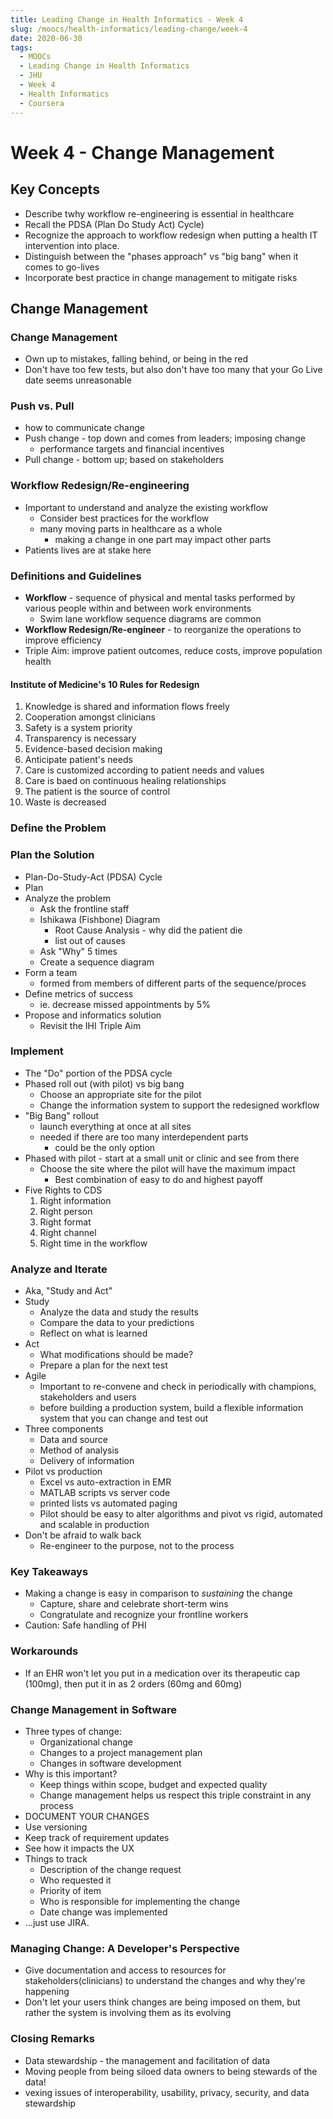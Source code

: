 ```yaml
---
title: Leading Change in Health Informatics - Week 4
slug: /moocs/health-informatics/leading-change/week-4
date: 2020-06-30
tags:
  - MOOCs
  - Leading Change in Health Informatics
  - JHU
  - Week 4
  - Health Informatics
  - Coursera
---
```

# Week 4 - Change Management
## Key Concepts
* Describe twhy workflow re-engineering is essential in healthcare
* Recall the PDSA (Plan Do Study Act) Cycle)
* Recognize the approach to workflow redesign when putting a health IT intervention into place.
* Distinguish between the "phases approach" vs "big bang" when it comes to go-lives
* Incorporate best practice in change management to mitigate risks
## Change Management
### Change Management
* Own up to mistakes, falling behind, or being in the red
* Don't have too few tests, but also don't have too many that your Go Live date seems unreasonable
### Push vs. Pull
* how to communicate change
* Push change - top down and comes from leaders; imposing change
  * performance targets and financial incentives
* Pull change - bottom up; based on stakeholders
### Workflow Redesign/Re-engineering
* Important to understand and analyze the existing workflow
  * Consider best practices for the workflow
  * many moving parts in healthcare as a whole
    * making a change in one part may impact other parts
* Patients lives are at stake here
### Definitions and Guidelines
* **Workflow** -  sequence of physical and mental tasks performed by various people within and between work environments
  * Swim lane workflow sequence diagrams are common
* **Workflow Redesign/Re-engineer** - to reorganize the operations to improve efficiency 
* Triple Aim: improve patient outcomes, reduce costs, improve population health
#### Institute of Medicine's 10 Rules for Redesign
1. Knowledge is shared and information flows freely
2. Cooperation amongst clinicians
3. Safety is a system priority
4. Transparency is necessary
5. Evidence-based decision making
6. Anticipate patient's needs
7. Care is customized according to patient needs and values
8. Care is baed on continuous healing relationships
9. The patient is the source of control
10. Waste is decreased
### Define the Problem
### Plan the Solution
* Plan-Do-Study-Act (PDSA) Cycle
* Plan
* Analyze the problem
  * Ask the frontline staff
  * Ishikawa (Fishbone) Diagram
    * Root Cause Analysis - why did the patient die
    * list out of causes
  * Ask "Why" 5 times
  * Create a sequence diagram
* Form a team
  * formed from members of different parts of the sequence/proces
* Define metrics of success
  * ie. decrease missed appointments by 5%
* Propose and informatics solution
  * Revisit the IHI Triple Aim
### Implement
* The "Do" portion of the PDSA cycle
* Phased roll out (with pilot) vs big bang
  * Choose an appropriate site for the pilot
  * Change the information system to support the redesigned workflow
* "Big Bang" rollout
  * launch everything at once at all sites
  * needed if there are too many interdependent parts
    * could be the only option
* Phased with pilot - start at a small unit or clinic and see from there
  * Choose the site where the pilot will have the maximum impact
    * Best combination of easy to do and highest payoff
* Five Rights to CDS
  1. Right information
  2. Right person
  3. Right format
  4. Right channel
  5. Right time in the workflow
### Analyze and Iterate
* Aka, "Study and Act"
* Study
  * Analyze the data and study the results
  * Compare the data to your predictions
  * Reflect on what is learned
* Act
  * What modifications should be made?
  * Prepare a plan for the next test
* Agile
  * Important to re-convene and check in periodically with champions, stakeholders and users
  * before building a production system, build a flexible information system that you can change and test out
* Three components
  * Data and source
  * Method of analysis
  * Delivery of information
* Pilot vs production
  * Excel vs auto-extraction in EMR
  * MATLAB scripts vs server code
  * printed lists vs automated paging
  * Pilot should be easy to alter algorithms and pivot vs rigid, automated and scalable in production
* Don't be afraid to walk back
  * Re-engineer to the purpose, not to the process
### Key Takeaways
* Making a change is easy in comparison to *sustaining* the change
  * Capture, share and celebrate short-term wins
  * Congratulate and recognize your frontline workers
* Caution: Safe handling of PHI
### Workarounds
* If an EHR won't let you put in a medication over its therapeutic cap (100mg), then put it in as 2 orders (60mg and 60mg)
### Change Management in Software
* Three types of change:
  * Organizational change
  * Changes to a project management plan
  * Changes in software development
* Why is this important?
  * Keep things within scope, budget and expected quality
  * Change management helps us respect this triple constraint in any process
* DOCUMENT YOUR CHANGES
* Use versioning
* Keep track of requirement updates
* See how it impacts the UX
* Things to track
  * Description of the change request
  * Who requested it
  * Priority of item
  * Who is responsible for implementing the change
  * Date change was implemented
* ...just use JIRA.
### Managing Change: A Developer's Perspective
* Give documentation and access to resources for stakeholders(clinicians) to understand the changes and why they're happening
* Don't let your users think changes are being imposed on them, but rather the system is involving them as its evolving
### Closing Remarks
* Data stewardship - the management and facilitation of data
* Moving people from being siloed data owners to being stewards of the data!
* vexing issues of interoperability, usability, privacy, security, and data stewardship